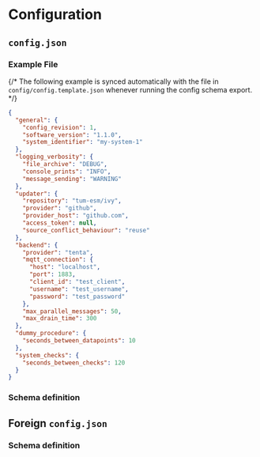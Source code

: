 
# Configuration

## `config.json`

### Example File

{/* The following example is synced automatically with the file in `config/config.template.json` whenever running the config schema export. */}

```json
{
  "general": {
    "config_revision": 1,
    "software_version": "1.1.0",
    "system_identifier": "my-system-1"
  },
  "logging_verbosity": {
    "file_archive": "DEBUG",
    "console_prints": "INFO",
    "message_sending": "WARNING"
  },
  "updater": {
    "repository": "tum-esm/ivy",
    "provider": "github",
    "provider_host": "github.com",
    "access_token": null,
    "source_conflict_behaviour": "reuse"
  },
  "backend": {
    "provider": "tenta",
    "mqtt_connection": {
      "host": "localhost",
      "port": 1883,
      "client_id": "test_client",
      "username": "test_username",
      "password": "test_password"
    },
    "max_parallel_messages": 50,
    "max_drain_time": 300
  },
  "dummy_procedure": {
    "seconds_between_datapoints": 10
  },
  "system_checks": {
    "seconds_between_checks": 120
  }
}
```

### Schema definition

<Schema schema={CONFIG_SCHEMA} />

## Foreign `config.json`

### Schema definition

<Schema schema={FOREIGN_CONFIG_SCHEMA} />
